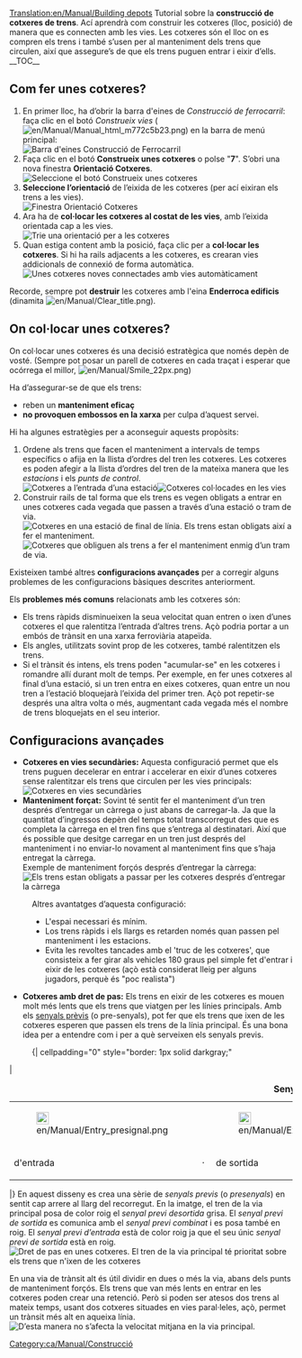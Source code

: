 [[Translation:en/Manual/Building depots]]
{{ca/Manual/Tutorial/Tutorial}}{{ca/Nota|Aquesta pàgina descriu només les cotxeres ferroviàries. També hi ha altres [[ca/Manual/Cotxeres i depòsits|cotxeres i depòsits]] per als altres tipus de transport.}}
Tutorial sobre la '''construcció de cotxeres de trens'''. Ací aprendrà com construir les cotxeres (lloc, posició) de manera que es connecten amb les vies. Les cotxeres són el lloc on es compren els trens i també s’usen per al manteniment dels trens que circulen, així que assegure’s de que els trens puguen entrar i eixir d’ells.
__TOC__
== Com fer unes cotxeres? ==
#En primer lloc, ha d’obrir la barra d'eines de ''Construcció de ferrocarril'': faça clic en el botó ''Construeix vies'' ([[File:en/Manual/Manual html m772c5b23.png]]) en la barra de menú principal:<br/>[[File:ca/Manual/Railroad Construction.png|none|frame|Barra d'eines Construcció de Ferrocarril]]
#Faça clic en el botó '''Construeix unes cotxeres''' o polse "'''7'''". S’obri una nova finestra '''Orientació Cotxeres'''.<br/>[[File:ca/Manual/New depot.png|none|frame|Seleccione el botó Construeix unes cotxeres]]
#'''Seleccione l’orientació''' de l’eixida de les cotxeres (per ací eixiran els trens a les vies).<br/>[[File:ca/Manual/Depot direction.png|none|frame|Finestra Orientació Cotxeres]]
#Ara ha de '''col·locar les cotxeres al costat de les vies''', amb l’eixida orientada cap a les vies.<br/>[[File:en/Manual/Depot position.png|none|frame|Trie una orientació per a les cotxeres]]
#Quan estiga content amb la posició, faça clic per a '''col·locar les cotxeres'''. Si hi ha rails adjacents a les cotxeres, es crearan vies addicionals de connexió de forma automàtica.<br/>[[File:en/Manual/New depot placed.png|none|frame|Unes cotxeres noves connectades amb vies automàticament]]

Recorde, sempre pot '''destruir''' les cotxeres amb l'eina '''Enderroca edificis''' (dinamita [[File:en/Manual/Clear title.png]]).

== On col·locar unes cotxeres? ==
On col·locar unes cotxeres és una decisió estratègica que només depèn de vosté. (Sempre pot posar un parell de cotxeres en cada traçat i esperar que ocórrega el millor, [[File:en/Manual/Smile 22px.png]])

Ha d’assegurar-se de que els trens:
* reben un '''manteniment eficaç'''
* '''no provoquen embossos en la xarxa''' per culpa d’aquest servei.

Hi ha algunes estratègies per a aconseguir aquests propòsits:
#Ordene als trens que facen el manteniment a intervals de temps específics o afija en la llista d’ordres del tren les cotxeres. Les cotxeres es poden afegir a la llista d’ordres del tren de la mateixa manera que les ''estacions'' i els ''punts de control''.<br/>[[File:en/Manual/Depot at station entrance.png|none|frame|Cotxeres a l’entrada d’una estació]][[File:en/Manual/Depots-basic.png|none|frame|Cotxeres col·locades en les vies]]
#Construir rails de tal forma que els trens es vegen obligats a entrar en unes cotxeres cada vegada que passen a través d’una estació o tram de via.<br/>[[File:en/Manual/Depot end of station.png|none|frame|Cotxeres en una estació de final de línia. Els trens estan obligats així a fer el manteniment.]][[File:en/Manual/Depots-forced.png|none|frame|Cotxeres que obliguen als trens a fer el manteniment enmig d’un tram de via.]]

Existeixen també altres '''configuracions avançades''' per a corregir alguns problemes de les configuracions bàsiques descrites anteriorment.

Els '''problemes més comuns''' relacionats amb les cotxeres són:
* Els trens ràpids disminueixen la seua velocitat quan entren o ixen d’unes cotxeres el que ralentitza l’entrada d’altres trens. Açò podria portar a un embós de trànsit en una xarxa ferroviària atapeïda.
* Els angles, utilitzats sovint prop de les cotxeres, també ralentitzen els trens.
* Si el trànsit és intens, els trens poden "acumular-se" en les cotxeres i romandre allí durant molt de temps. Per exemple, en fer unes cotxeres al final d’una estació, si un tren entra en eixes cotxeres, quan entre un nou tren a l’estació bloquejarà l’eixida del primer tren. Açò pot repetir-se després una altra volta o més, augmentant cada vegada més el nombre de trens bloquejats en el seu interior.

== Configuracions avançades ==
*'''Cotxeres en vies secundàries:''' Aquesta configuració permet que els trens puguen decelerar en entrar i accelerar en eixir d’unes cotxeres sense ralentitzar els trens que circulen per les vies principals:<br/>[[File:en/Depot on tracks.png|none|frame|Cotxeres en vies secundàries]]
*'''Manteniment forçat:''' Sovint té sentit fer el manteniment d’un tren després d’entregar un càrrega o just abans de carregar-la. Ja que la quantitat d’ingressos depèn del temps total transcorregut des que es completa la càrrega en el tren fins que s’entrega al destinatari. Així que és possible que desitge carregar en un tren just després del manteniment i no enviar-lo novament al manteniment fins que s’haja entregat la càrrega.<br/>Exemple de manteniment forçós després d’entregar la càrrega:<br/>[[File:en/Manual/Unload-then-service.png|none|frame|Els trens estan obligats a passar per les cotxeres després d’entregar la càrrega]]
:Altres avantatges d’aquesta configuració:
:* L'espai necessari és mínim.
:* Los trens ràpids i els llargs es retarden només quan passen pel manteniment i les estacions.
:* Evita les revoltes tancades amb el 'truc de les cotxeres', que consisteix a fer girar als vehicles 180 graus pel simple fet d'entrar i eixir de les cotxeres (açò està considerat lleig per alguns jugadors, perquè és "poc realista")
*'''Cotxeres amb dret de pas:''' Els trens en eixir de les cotxeres es mouen molt més lents que els trens que viatgen per les línies principals. Amb els [[ca/Manual/Senyals#senyals-previs|senyals prèvis]] (o pre-senyals), pot fer que els trens que ixen de les cotxeres esperen que passen els trens de la línia principal. És una bona idea per a entendre com i per a què serveixen els senyals previs.
:{| cellpadding="0" style="border: 1px solid darkgray;"
|
{| cellpadding="0" cellspacing="0" border="0" align="center"
|+'''Senyals previs'''
|- align="center"
|[[File:en/Manual/Entry presignal.png|22px]]
|
|[[File:en/Manual/Exit presignal.png|22px]]
|
|[[File:en/Manual/Combo presignal.png|22px]]
|- align="center"
|d'entrada 
|&nbsp;&middot;&nbsp;
|de sortida
|&nbsp;&middot;&nbsp;
|combinat
|}
|}
En aquest disseny es crea una sèrie de ''senyals previs'' (o ''presenyals'') en sentit cap arrere al llarg del recorregut. En la imatge, el tren de la via principal posa de color roig el ''senyal previ desortida'' grisa. El ''senyal previ de sortida'' es comunica amb el ''senyal previ combinat'' i es posa també en roig. El ''senyal previ d’entrada'' està de color roig ja que el seu únic ''senyal previ de sortida'' està en roig.<br/>[[File:es/Manual/Right-of-way depot.png|none|frame|Dret de pas en unes cotxeres. El tren de la via principal té prioritat sobre els trens que n'ixen de les cotxeres]]

En una via de trànsit alt és útil dividir en dues o més la via, abans dels punts de manteniment forçós. Els trens que van més lents en entrar en les cotxeres poden crear una retenció. Però si poden ser atesos dos trens al mateix temps, usant dos cotxeres situades en vies paral·leles, açò, permet un trànsit més alt en aqueixa línia.<br/>[[File:en/Manual/Split-before-servicing.png|none|frame|D’esta manera no s’afecta la velocitat mitjana en la via principal.]]

[[Category:ca/Manual/Construcció]]